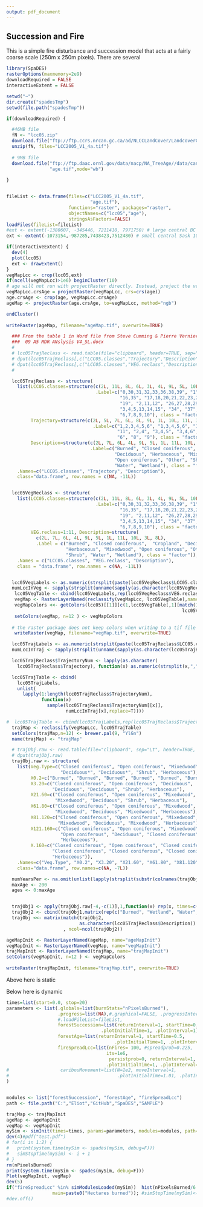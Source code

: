 ```yaml
---
output: pdf_document
---
```

## Succession and Fire

This is a simple fire disturbance and succession model that acts at a fairly coarse scale (250m x 250m pixels). There are several
```r
library(SpaDES)
rasterOptions(maxmemory=2e9)
downloadRequired = FALSE
interactiveExtent = FALSE

setwd("~")
dir.create("spadesTmp")
setwd(file.path("spadesTmp"))

if(downloadRequired) {

  #46MB file
  fN <- "lcc05.zip"
  download.file("ftp://ftp.ccrs.nrcan.gc.ca/ad/NLCCLandCover/LandcoverCanada2005_250m/LandCoverOfCanada2005_V1_4.zip", fN, mode="wb")
  unzip(fN, files="LCC2005_V1_4a.tif")
  
  # 9MB file
  download.file("ftp://ftp.daac.ornl.gov/data/nacp/NA_TreeAge//data/can_age04_1km.tif",
                "age.tif",mode="wb")
  
}


fileList <- data.frame(files=c("LCC2005_V1_4a.tif",
                               "age.tif"),
                       functions="raster", packages="raster",
                       objectNames=c("lcc05","age"),
                       stringsAsFactors=FALSE)
loadFiles(fileList=fileList)
#ext <- extent(-1380607, -345446, 7211410, 7971750) # large central BC 12Million
ext <- extent(-1073154,-987285,7438423,7512480) # small central Sask 100 Thousand

if(interactiveExtent) {
  dev(4)
  plot(lcc05)
  ext <- drawExtent()
}
vegMapLcc <- crop(lcc05,ext)
if(ncell(vegMapLcc)>1e6) beginCluster(10)
# age will not run with projectRaster directly. Instead, project the vegMap to age, then crop, then project back to vegMap
vegMapLcc.crsAge = projectRaster(vegMapLcc, crs=crs(age))
age.crsAge <- crop(age, vegMapLcc.crsAge)
ageMap <- projectRaster(age.crsAge, to=vegMapLcc, method="ngb")

endCluster()
                                   
writeRaster(ageMap, filename="ageMap.tif", overwrite=TRUE)
```


```r
  ### From the table 1 in Word file from Steve Cumming & Pierre Vernier, June 6, 2014
  ###  09 A5 MDR ANslysis V4_SL.docx
  #
  # lcc05TrajReclass <- read.table(file="clipboard", header=TRUE, sep="\t")
  # dput(lcc05TrajReclass[,c("LCC05.classes","Trajectory","Description")])
  # dput(lcc05TrajReclass[,c("LCC05.classes","VEG.reclass","Description")])
  #

  lcc05TrajReclass <- structure(
    list(LCC05.classes=structure(c(2L, 11L, 8L, 6L, 3L, 4L, 9L, 5L, 10L, 7L, 1L),
                                 .Label=c("0,30,31,32,33,36,38,39", "1",
                                          "16,35", "17,18,20,21,22,23,24,25",
                                          "19", "2,11,12", "26,27,28,29",
                                          "3,4,5,13,14,15", "34", "37",
                                          "6,7,8,9,10"), class = "factor"),
         Trajectory=structure(c(2L, 5L, 7L, 6L, 8L, 9L, 1L, 10L, 11L, 3L, 4L),
                                .Label=c("1,2,3,4,5,6", "1,3,4,5,6", "10",
                                         "11", "2,4", "3,4,5", "3,4,6", "6",
                                         "6", "8", "9"), class = "factor"),
         Description=structure(c(2L, 7L, 6L, 4L, 9L, 5L, 1L, 11L, 10L, 3L, 8L),
                               .Label=c("Burned", "Closed coniferous", "Cropland",
                                        "Deciduous", "Herbaceous", "Mixedwood",
                                        "Open coniferous", "Other", "Shrub",
                                        "Water", "Wetland"), class = "factor")),
    .Names=c("LCC05.classes", "Trajectory", "Description"),
    class="data.frame", row.names = c(NA, -11L))


  lcc05VegReclass <- structure(
    list(LCC05.classes=structure(c(2L, 11L, 8L, 6L, 3L, 4L, 9L, 5L, 10L, 7L, 1L),
                                 .Label=c("0,30,31,32,33,36,38,39", "1",
                                          "16,35", "17,18,20,21,22,23,24,25",
                                          "19", "2,11,12", "26,27,28,29",
                                          "3,4,5,13,14,15", "34", "37",
                                          "6,7,8,9,10"), class = "factor"),
         VEG.reclass=1:11, Description=structure(
           c(2L, 7L, 6L, 4L, 9L, 5L, 1L, 11L, 10L, 3L, 8L),
           .Label = c("Burned", "Closed coniferous",  "Cropland", "Deciduous",
                      "Herbaceous", "Mixedwood", "Open coniferous", "Other",
                      "Shrub", "Water", "Wetland"), class = "factor")),
    .Names = c("LCC05.classes", "VEG.reclass", "Description"),
    class = "data.frame", row.names = c(NA, -11L))


  lcc05VegLabels <- as.numeric(strsplit(paste(lcc05VegReclass$LCC05.classes, collapse=","),",")[[1]])
  numLccInVeg <- sapply(strsplit(unname(sapply(as.character(lcc05VegReclass$LCC05.classes), function(x) x)), ","), length)
   lcc05VegTable <- cbind(lcc05VegLabels,rep(lcc05VegReclass$VEG.reclass,numLccInVeg))
   vegMap <- RasterLayerNamed(reclassify(vegMapLcc, lcc05VegTable),name="vegMap")
   vegMapColors <<- getColors(lcc05)[[1]][c(1,lcc05VegTable[,1][match(1:11,
                                                                 lcc05VegTable[,2])]+1)]
   setColors(vegMap, n=12 ) <- vegMapColors
  
  # the raster package does not keep colors when writing to a tif file
   writeRaster(vegMap, filename="vegMap.tif", overwrite=TRUE)

  lcc05TrajLabels <- as.numeric(strsplit(paste(lcc05TrajReclass$LCC05.classes, collapse=","), ",")[[1]])
  numLccInTraj <- sapply(strsplit(unname(sapply(as.character(lcc05TrajReclass$LCC05.classes), function(x) x)), ","), length)

  lcc05TrajReclass$TrajectoryNum <- lapply(as.character(
    lcc05TrajReclass$Trajectory), function(x) as.numeric(strsplit(x,",")[[1]]))

  lcc05TrajTable <- cbind(
    lcc05TrajLabels,
    unlist(
      lapply(1:length(lcc05TrajReclass$TrajectoryNum),
             function(x) 
               sample(lcc05TrajReclass$TrajectoryNum[[x]],
                      numLccInTraj[x],replace=T))))

#  lcc05TrajTable <- cbind(lcc05TrajLabels,rep(lcc05TrajReclass$Trajectory,numLccInTraj))
  trajMap <- reclassify(vegMapLcc, lcc05TrajTable)
  setColors(trajMap,n=12) <- brewer.pal(9, "YlGn")
  name(trajMap) <- "trajMap"

  # trajObj.raw <- read.table(file="clipboard", sep="\t", header=TRUE, stringsAsFactors=FALSE)
  # dput(trajObj.raw)
  trajObj.raw <- structure(
    list(Veg.Type=c("Closed coniferous", "Open coniferous", "Mixedwood",
                    "Deciduous*", "Deciduous*", "Shrub", "Herbaceous"),
         X0.2=c("Burned", "Burned", "Burned", "Burned", "Burned", "Burned", "Burned"),
         X3.20=c("Closed coniferous", "Open coniferous", "Deciduous",
                 "Deciduous", "Deciduous", "Shrub", "Herbaceous"),
         X21.60=c("Closed coniferous", "Open coniferous", "Mixedwood",
                  "Mixedwood", "Deciduous", "Shrub", "Herbaceous"),
         X61.80=c("Closed coniferous", "Open coniferous", "Mixedwood",
                  "Mixedwood", "Deciduous", "Mixedwood", "Herbaceous"),
         X81.120=c("Closed coniferous", "Open coniferous", "Mixedwood",
                   "Mixedwood", "Deciduous", "Mixedwood", "Herbaceous"),
         X121.160=c("Closed coniferous", "Open coniferous", "Mixedwood",
                    "Open coniferous", "Deciduous", "Closed coniferous",
                    "Herbaceous"),
         X.160=c("Closed coniferous", "Open coniferous", "Closed coniferous",
                 "Closed coniferous", "Closed coniferous", "Closed coniferous",
                 "Herbaceous")),
    .Names=c("Veg.Type", "X0.2", "X3.20", "X21.60", "X61.80", "X81.120", "X121.160", "X.160"),
    class="data.frame", row.names=c(NA, -7L))

  numYearsPer <- na.omit(unlist(lapply(strsplit(substr(colnames(trajObj.raw),2,9),"\\."), function(x) diff(as.numeric(x))))+1)
  maxAge <- 200
  ages <- 0:maxAge


  trajObj1 <- apply(trajObj.raw[-4,-c(1)],1,function(x) rep(x, times=c(numYearsPer, maxAge+1-sum(numYearsPer))))
  trajObj2 <- cbind(trajObj1,matrix(rep(c("Burned", "Wetland", "Water", "Cropland","Other"), each=maxAge+1), ncol=5))
  trajObj <<- matrix(match(trajObj2, 
                           as.character(lcc05TrajReclass$Description))
                     , ncol=ncol(trajObj2))

ageMapInit <- RasterLayerNamed(ageMap, name="ageMapInit")
vegMapInit <- RasterLayerNamed(vegMap, name="vegMapInit")
trajMapInit <- RasterLayerNamed(trajMap, name="trajMapInit")
setColors(vegMapInit, n=12 ) <- vegMapColors
  
writeRaster(trajMapInit, filename="trajMap.tif", overwrite=TRUE)
```
Above here is static

Below here is dynamic
```r
times=list(start=0.0, stop=20)
parameters <- list(.globals=list(burnStats="nPixelsBurned"),
                   .progress=list(NA),#.graphical=FALSE, .progressInterval=1),
                   #.loadFileList=fileList,
                   forestSuccession=list(returnInterval=1, startTime=0,
                                   .plotInitialTime=1, .plotInterval=1),
                   forestAge=list(returnInterval=1, startTime=0.5,
                                        .plotInitialTime=1, .plotInterval=1),
                   fireSpreadLcc=list(nFires= 100, #spreadprob=0.225,
                                     its=1e6,
                                      persistprob=0, returnInterval=1, startTime=1,
                                     .plotInitialTime=1, .plotInterval=1)
#                   caribouMovement=list(N=1e2, moveInterval=1,
#                                        .plotInitialTime=1.01, .plotInterval=1)
)


modules <- list("forestSuccession", "forestAge", "fireSpreadLcc")
path <- file.path("C:","Eliot","GitHub","SpaDES","SAMPLE")
```

```r
trajMap <- trajMapInit
ageMap <- ageMapInit
vegMap <- vegMapInit
mySim <- simInit(times=times, params=parameters, modules=modules, path=path)
dev(4)#pdf("test.pdf")
# for(i in 1:2) {
#   print(system.time(mySim <- spades(mySim, debug=F)))
#   simStopTime(mySim) <- i + 1
# }
rm(nPixelsBurned)
print(system.time(mySim <- spades(mySim, debug=F)))
Plot(vegMapInit, vegMap)
dev(5)
if("fireSpreadLcc" %in% simModulesLoaded(mySim))  hist(nPixelsBurned/6.25, xlab="Hectares",
                 main=paste0("Hectares burned")); #simStopTime(mySim)<-20
#dev.off()
```
